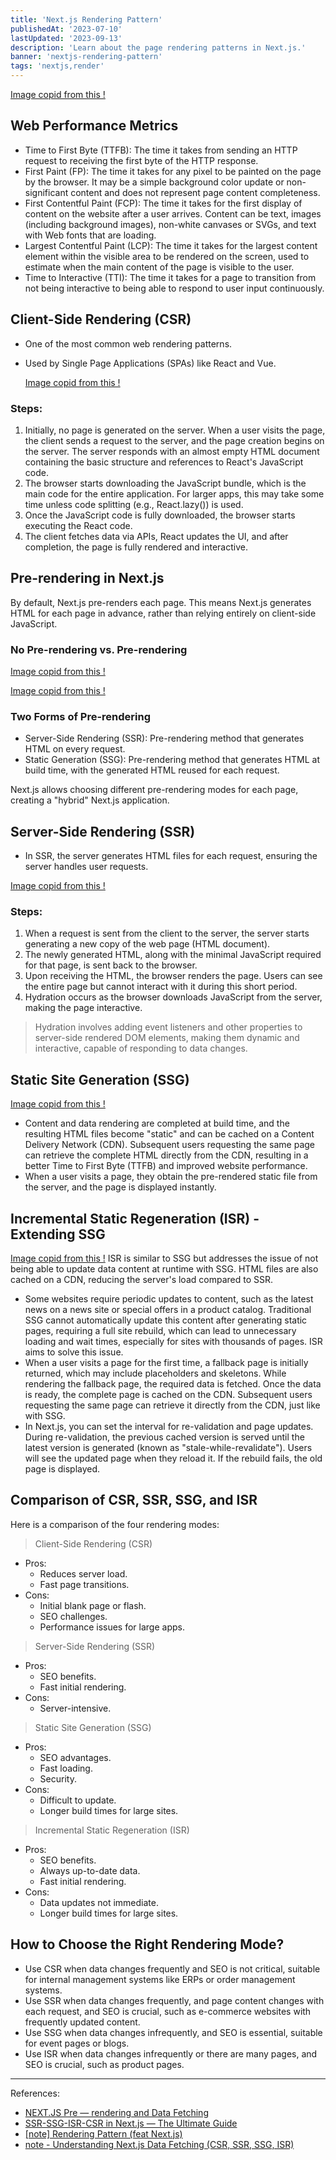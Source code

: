 ```yaml
---
title: 'Next.js Rendering Pattern'
publishedAt: '2023-07-10'
lastUpdated: '2023-09-13'
description: 'Learn about the page rendering patterns in Next.js.'
banner: 'nextjs-rendering-pattern'
tags: 'nextjs,render'
---
```


<CloudinaryImg
  mdx
  publicId='boboncode/blogs/nextjs-rendering-pattern/next.js-page-rendering_prnsjr'
  alt='next.js-page-rendering'
  width={730}
  height={900}
/>
[Image copid from this !](https://guydumais.digital/blog/next-js-the-ultimate-cheat-sheet-to-page-rendering/)

## Web Performance Metrics

- Time to First Byte (TTFB): The time it takes from sending an HTTP request to receiving the first byte of the HTTP response.
- First Paint (FP): The time it takes for any pixel to be painted on the page by the browser. It may be a simple background color update or non-significant content and does not represent page content completeness.
- First Contentful Paint (FCP): The time it takes for the first display of content on the website after a user arrives. Content can be text, images (including background images), non-white canvases or SVGs, and text with Web fonts that are loading.
- Largest Contentful Paint (LCP): The time it takes for the largest content element within the visible area to be rendered on the screen, used to estimate when the main content of the page is visible to the user.
- Time to Interactive (TTI): The time it takes for a page to transition from not being interactive to being able to respond to user input continuously.

## Client-Side Rendering (CSR)

- One of the most common web rendering patterns.
- Used by Single Page Applications (SPAs) like React and Vue.

  <CloudinaryImg
    mdx
    publicId='boboncode/blogs/nextjs-rendering-pattern/client-side-rendering'
    alt='client-side-rendering'
    width={730}
    height={450}
  />
  [Image copid from this !](https://medium.com/jspoint/how-javascript-works-in-browser-and-node-ab7d0d09ac2f)

### Steps:

1. Initially, no page is generated on the server. When a user visits the page, the client sends a request to the server, and the page creation begins on the server. The server responds with an almost empty HTML document containing the basic structure and references to React's JavaScript code.
2. The browser starts downloading the JavaScript bundle, which is the main code for the entire application. For larger apps, this may take some time unless code splitting (e.g., React.lazy()) is used.
3. Once the JavaScript code is fully downloaded, the browser starts executing the React code.
4. The client fetches data via APIs, React updates the UI, and after completion, the page is fully rendered and interactive.

## Pre-rendering in Next.js

By default, Next.js pre-renders each page. This means Next.js generates HTML for each page in advance, rather than relying entirely on client-side JavaScript.

### No Pre-rendering vs. Pre-rendering

<CloudinaryImg
  mdx
  publicId='boboncode/blogs/nextjs-rendering-pattern/no-pre-rendering'
  alt='no-pre-rendering'
  width={730}
  height={450}
/>
[Image copid from this !](https://nextjs.org/learn/basics/data-fetching/pre-rendering)

<CloudinaryImg
  mdx
  publicId='boboncode/blogs/nextjs-rendering-pattern/pre-rendering'
  alt='pre-rendering'
  width={730}
  height={450}
/>
[Image copid from this !](https://nextjs.org/learn/basics/data-fetching/pre-rendering)

### Two Forms of Pre-rendering

- Server-Side Rendering (SSR): Pre-rendering method that generates HTML on every request.
- Static Generation (SSG): Pre-rendering method that generates HTML at build time, with the generated HTML reused for each request.

Next.js allows choosing different pre-rendering modes for each page, creating a "hybrid" Next.js application.

## Server-Side Rendering (SSR)

- In SSR, the server generates HTML files for each request, ensuring the server handles user requests.

<CloudinaryImg
  mdx
  publicId='boboncode/blogs/nextjs-rendering-pattern/server-side-rendering'
  alt='server-side-rendering'
  width={730}
  height={450}
/>
[Image copid from this !](https://medium.com/jspoint/how-javascript-works-in-browser-and-node-ab7d0d09ac2f)

### Steps:

1. When a request is sent from the client to the server, the server starts generating a new copy of the web page (HTML document).
2. The newly generated HTML, along with the minimal JavaScript required for that page, is sent back to the browser.
3. Upon receiving the HTML, the browser renders the page. Users can see the entire page but cannot interact with it during this short period.
4. Hydration occurs as the browser downloads JavaScript from the server, making the page interactive.

> Hydration involves adding event listeners and other properties to server-side rendered DOM elements, making them dynamic and interactive, capable of responding to data changes.

## Static Site Generation (SSG)

<CloudinaryImg
  mdx
  publicId='boboncode/blogs/nextjs-rendering-pattern/static-generation'
  alt='static-generation'
  width={730}
  height={450}
/>
[Image copid from this !](https://nextjs.org/learn/basics/data-fetching/two-forms)

- Content and data rendering are completed at build time, and the resulting HTML files become "static" and can be cached on a Content Delivery Network (CDN). Subsequent users requesting the same page can retrieve the complete HTML directly from the CDN, resulting in a better Time to First Byte (TTFB) and improved website performance.
- When a user visits a page, they obtain the pre-rendered static file from the server, and the page is displayed instantly.

## Incremental Static Regeneration (ISR) - Extending SSG

<CloudinaryImg
  mdx
  publicId='boboncode/blogs/nextjs-rendering-pattern/incremental-static-regeneration'
  alt='incremental-static-regeneration'
  width={730}
  height={450}
/>
[Image copid from this !](https://vercel.com/docs/frameworks/nextjs/incremental-static-regeneration)
ISR is similar to SSG but addresses the issue of not being able to update data content
at runtime with SSG. HTML files are also cached on a CDN, reducing the server's load
compared to SSR.

- Some websites require periodic updates to content, such as the latest news on a news site or special offers in a product catalog. Traditional SSG cannot automatically update this content after generating static pages, requiring a full site rebuild, which can lead to unnecessary loading and wait times, especially for sites with thousands of pages. ISR aims to solve this issue.
- When a user visits a page for the first time, a fallback page is initially returned, which may include placeholders and skeletons. While rendering the fallback page, the required data is fetched. Once the data is ready, the complete page is cached on the CDN. Subsequent users requesting the same page can retrieve it directly from the CDN, just like with SSG.
- In Next.js, you can set the interval for re-validation and page updates. During re-validation, the previous cached version is served until the latest version is generated (known as "stale-while-revalidate"). Users will see the updated page when they reload it. If the rebuild fails, the old page is displayed.

## Comparison of CSR, SSR, SSG, and ISR

Here is a comparison of the four rendering modes:

> Client-Side Rendering (CSR)

- Pros:
  - Reduces server load.
  - Fast page transitions.
- Cons:
  - Initial blank page or flash.
  - SEO challenges.
  - Performance issues for large apps.

> Server-Side Rendering (SSR)

- Pros:
  - SEO benefits.
  - Fast initial rendering.
- Cons:
  - Server-intensive.

> Static Site Generation (SSG)

- Pros:
  - SEO advantages.
  - Fast loading.
  - Security.
- Cons:
  - Difficult to update.
  - Longer build times for large sites.

> Incremental Static Regeneration (ISR)

- Pros:
  - SEO benefits.
  - Always up-to-date data.
  - Fast initial rendering.
- Cons:
  - Data updates not immediate.
  - Longer build times for large sites.

## How to Choose the Right Rendering Mode?

- Use CSR when data changes frequently and SEO is not critical, suitable for internal management systems like ERPs or order management systems.
- Use SSR when data changes frequently, and page content changes with each request, and SEO is crucial, such as e-commerce websites with frequently updated content.
- Use SSG when data changes infrequently, and SEO is essential, suitable for event pages or blogs.
- Use ISR when data changes infrequently or there are many pages, and SEO is crucial, such as product pages.

---

References:

- [NEXT.JS Pre — rendering and Data Fetching](https://nextjs.org/learn/basics/data-fetching)
- [SSR-SSG-ISR-CSR in Next.js — The Ultimate Guide](https://medium.com/@idrazhar/ssr-ssg-isr-csr-in-next-js-the-ultimate-guide-9d1b90aa995e)
- [[note] Rendering Pattern (feat Next.js)](https://pjchender.dev/react/note-react-rendering-pattern/)
- [note - Understanding Next.js Data Fetching (CSR, SSR, SSG, ISR)](https://hackmd.io/aCjbg0QtQrqCYoe_wugfBw)
